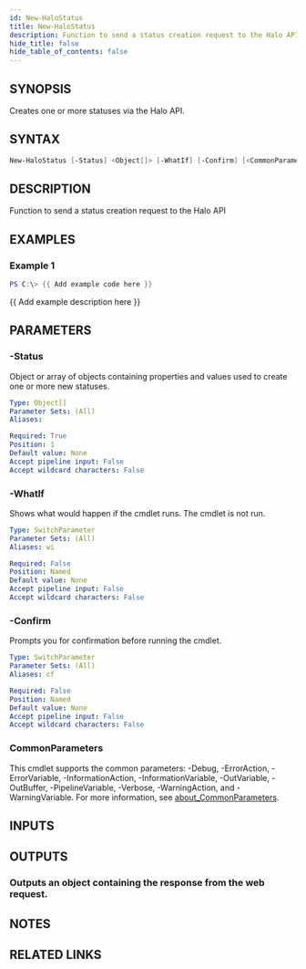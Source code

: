 ```yaml
---
id: New-HaloStatus
title: New-HaloStatus
description: Function to send a status creation request to the Halo API
hide_title: false
hide_table_of_contents: false
---
```


## SYNOPSIS

Creates one or more statuses via the Halo API.

## SYNTAX

```powershell
New-HaloStatus [-Status] <Object[]> [-WhatIf] [-Confirm] [<CommonParameters>]
```

## DESCRIPTION

Function to send a status creation request to the Halo API

## EXAMPLES

### Example 1

```powershell
PS C:\> {{ Add example code here }}
```

{{ Add example description here }}

## PARAMETERS

### -Status

Object or array of objects containing properties and values used to create one or more new statuses.

```yaml
Type: Object[]
Parameter Sets: (All)
Aliases:

Required: True
Position: 1
Default value: None
Accept pipeline input: False
Accept wildcard characters: False
```

### -WhatIf

Shows what would happen if the cmdlet runs.
The cmdlet is not run.

```yaml
Type: SwitchParameter
Parameter Sets: (All)
Aliases: wi

Required: False
Position: Named
Default value: None
Accept pipeline input: False
Accept wildcard characters: False
```

### -Confirm

Prompts you for confirmation before running the cmdlet.

```yaml
Type: SwitchParameter
Parameter Sets: (All)
Aliases: cf

Required: False
Position: Named
Default value: None
Accept pipeline input: False
Accept wildcard characters: False
```

### CommonParameters

This cmdlet supports the common parameters: -Debug, -ErrorAction, -ErrorVariable, -InformationAction, -InformationVariable, -OutVariable, -OutBuffer, -PipelineVariable, -Verbose, -WarningAction, and -WarningVariable. For more information, see [about_CommonParameters](http://go.microsoft.com/fwlink/?LinkID=113216).

## INPUTS

## OUTPUTS

### Outputs an object containing the response from the web request.

## NOTES

## RELATED LINKS

